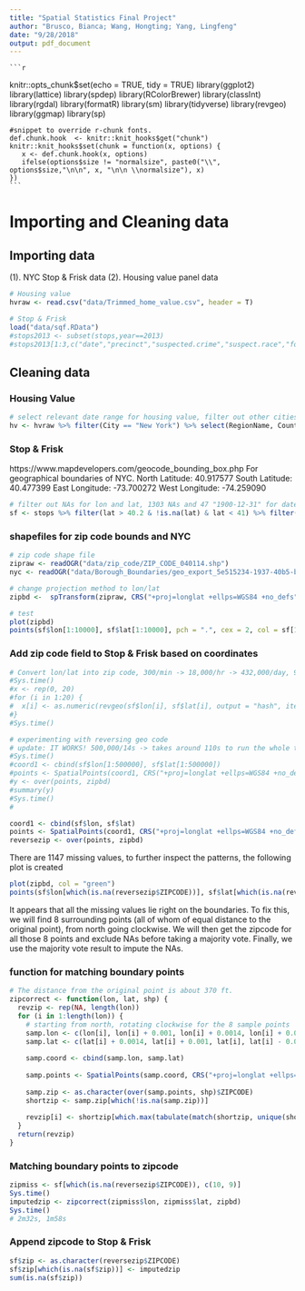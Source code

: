```yaml
---
title: "Spatial Statistics Final Project"
author: "Brusco, Bianca; Wang, Hongting; Yang, Lingfeng"
date: "9/28/2018"
output: pdf_document
---
```


    ```r
knitr::opts_chunk$set(echo = TRUE, tidy = TRUE)
    library(ggplot2)
    library(lattice)
    library(spdep)
    library(RColorBrewer)
    library(classInt)
    library(rgdal)
    library(formatR)
    library(sm)
    library(tidyverse)
    library(revgeo)
    library(ggmap)
    library(sp)
    
    #snippet to override r-chunk fonts.
    def.chunk.hook  <- knitr::knit_hooks$get("chunk")
    knitr::knit_hooks$set(chunk = function(x, options) {
       x <- def.chunk.hook(x, options)
       ifelse(options$size != "normalsize", paste0("\\", options$size,"\n\n", x, "\n\n \\normalsize"), x)
    })
    ```

# Importing and Cleaning data
## Importing data
(1). NYC Stop & Frisk data
(2). Housing value panel data
```r
# Housing value
hvraw <- read.csv("data/Trimmed_home_value.csv", header = T)

# Stop & Frisk
load("data/sqf.RData")
#stops2013 <- subset(stops,year==2013)
#stops2013[1:3,c("date","precinct","suspected.crime","suspect.race","found.weapon")]
```

## Cleaning data
### Housing Value
```r
# select relevant date range for housing value, filter out other cities
hv <- hvraw %>% filter(City == "New York") %>% select(RegionName, CountyName, X2005.12:X2014.01) %>% arrange(RegionName)
```

### Stop & Frisk

https://www.mapdevelopers.com/geocode_bounding_box.php
For geographical boundaries of NYC.
North Latitude: 40.917577 South Latitude: 40.477399 East Longitude: -73.700272 West Longitude: -74.259090

```r
# filter out NAs for lon and lat, 1303 NAs and 47 "1900-12-31" for date, then select columns of interest, sorted in chronological order
sf <- stops %>% filter(lat > 40.2 & !is.na(lat) & lat < 41) %>% filter(date >= "2006-01-01" & date <= "2013-12-31") %>% select(year, date, time, precinct, suspected.crime, frisked, suspect.race, found.weapon, lat, lon) %>% arrange(date, time)

```

### shapefiles for zip code bounds and NYC
```r
# zip code shape file
zipraw <- readOGR("data/zip_code/ZIP_CODE_040114.shp")
nyc <- readOGR("data/Borough_Boundaries/geo_export_5e515234-1937-40b5-b942-1ef10ea3ea45.shp")

# change projection method to lon/lat
zipbd <-  spTransform(zipraw, CRS("+proj=longlat +ellps=WGS84 +no_defs"))

# test
plot(zipbd)
points(sf$lon[1:10000], sf$lat[1:10000], pch = ".", cex = 2, col = sf[1:10000, ]$suspect.race)
```

### Add zip code field to Stop & Frisk based on coordinates
```r
# Convert lon/lat into zip code, 300/min -> 18,000/hr -> 432,000/day, 9.15 day LOL
#Sys.time()
#x <- rep(0, 20)
#for (i in 1:20) {
#  x[i] <- as.numeric(revgeo(sf$lon[i], sf$lat[i], output = "hash", item = "zip"))
#}
#Sys.time()

# experimenting with reversing geo code
# update: IT WORKS! 500,000/14s -> takes around 110s to run the whole thing
#Sys.time()
#coord1 <- cbind(sf$lon[1:500000], sf$lat[1:500000])
#points <- SpatialPoints(coord1, CRS("+proj=longlat +ellps=WGS84 +no_defs"))
#y <- over(points, zipbd)
#summary(y)
#Sys.time()
#

coord1 <- cbind(sf$lon, sf$lat)
points <- SpatialPoints(coord1, CRS("+proj=longlat +ellps=WGS84 +no_defs"))
reversezip <- over(points, zipbd)
```
There are 1147 missing values, to further inspect the patterns, the following plot is created

```r
plot(zipbd, col = "green")
points(sf$lon[which(is.na(reversezip$ZIPCODE))], sf$lat[which(is.na(reversezip$ZIPCODE))], pch = ".", cex = 4, col = "red")
```
It appears that all the missing values lie right on the boundaries. To fix this, we will find 8 surrounding points (all of whom of equal distance to the original point), from north going clockwise. We will then get the zipcode for all those 8 points and exclude NAs before taking a majority vote. Finally, we use the majority vote result to impute the NAs.

### function for matching boundary points
```r
# The distance from the original point is about 370 ft.
zipcorrect <- function(lon, lat, shp) {
  revzip <- rep(NA, length(lon))
  for (i in 1:length(lon)) {
    # starting from north, rotating clockwise for the 8 sample points
    samp.lon <- c(lon[i], lon[i] + 0.001, lon[i] + 0.0014, lon[i] + 0.001, lon[i], lon[i] - 0.001, lon[i] - 0.0014, lon[i] - 0.001)
    samp.lat <- c(lat[i] + 0.0014, lat[i] + 0.001, lat[i], lat[i] - 0.001, lat[i] - 0.0014, lat[i] - 0.001, lat[i], lat[i] + 0.001)
    
    samp.coord <- cbind(samp.lon, samp.lat)
    
    samp.points <- SpatialPoints(samp.coord, CRS("+proj=longlat +ellps=WGS84 +no_defs"))
    
    samp.zip <- as.character(over(samp.points, shp)$ZIPCODE)
    shortzip <- samp.zip[which(!is.na(samp.zip))]
    
    revzip[i] <- shortzip[which.max(tabulate(match(shortzip, unique(shortzip))))]
  }
  return(revzip)
}
```

### Matching boundary points to zipcode
```r
zipmiss <- sf[which(is.na(reversezip$ZIPCODE)), c(10, 9)]
Sys.time()
imputedzip <- zipcorrect(zipmiss$lon, zipmiss$lat, zipbd)
Sys.time()
# 2m32s, 1m58s
```

### Append zipcode to Stop & Frisk
```r
sf$zip <- as.character(reversezip$ZIPCODE)
sf$zip[which(is.na(sf$zip))] <- imputedzip
sum(is.na(sf$zip))
```


